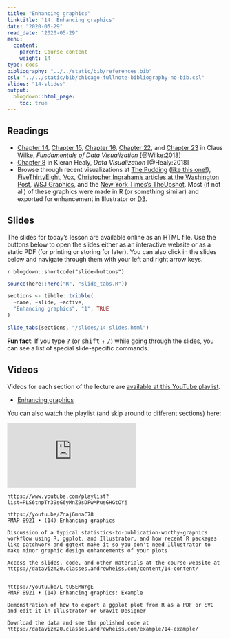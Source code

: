 ```yaml
---
title: "Enhancing graphics"
linktitle: "14: Enhancing graphics"
date: "2020-05-29"
read_date: "2020-05-29"
menu:
  content:
    parent: Course content
    weight: 14
type: docs
bibliography: "../../static/bib/references.bib"
csl: "../../static/bib/chicago-fullnote-bibliography-no-bib.csl"
slides: "14-slides"
output:
  blogdown::html_page:
    toc: true
---
```


## Readings

- <i class="fas fa-book"></i> [Chapter 14](https://serialmentor.com/dataviz/proportional-ink.html), [Chapter 15](https://serialmentor.com/dataviz/overlapping-points.html), [Chapter 16](https://serialmentor.com/dataviz/color-pitfalls.html), [Chapter 22](https://serialmentor.com/dataviz/avoid-line-drawings.html), and [Chapter 23](https://serialmentor.com/dataviz/no-3d.html) in Claus Wilke, *Fundamentals of Data Visualization* [@Wilke:2018]
- <i class="fas fa-book"></i> [Chapter 8](http://socviz.co/refineplots.html) in Kieran Healy, *Data Visualization* [@Healy:2018]
- Browse through recent visualizations at [The Pudding](https://pudding.cool/) ([like this one!](https://pudding.cool/2018/08/pockets/)), [FiveThirtyEight](https://fivethirtyeight.com/), [Vox](https://www.vox.com/), [Christopher Ingraham's articles at the Washington Post](https://www.washingtonpost.com/people/christopher-ingraham/?utm_term=.3bfc09eea703), [WSJ Graphics](https://graphics.wsj.com/), and the [New York Times's TheUpshot](https://www.nytimes.com/section/upshot). Most (if not all) of these graphics were made in R (or something similar) and exported for enhancement in Illustrator or [D3](https://d3js.org/).


## Slides

The slides for today's lesson are available online as an HTML file. Use the buttons below to open the slides either as an interactive website or as a static PDF (for printing or storing for later). You can also click in the slides below and navigate through them with your left and right arrow keys.

`r blogdown::shortcode("slide-buttons")`

```r
source(here::here("R", "slide_tabs.R"))

sections <- tibble::tribble(
  ~name, ~slide, ~active,
  "Enhancing graphics", "1", TRUE
)

slide_tabs(sections, "/slides/14-slides.html")
```

:::fyi
**Fun fact**: If you type <kbd>?</kbd> (or <kbd>shift</kbd> + <kbd>/</kbd>) while going through the slides, you can see a list of special slide-specific commands.
:::


## Videos

Videos for each section of the lecture are [available at this YouTube playlist](https://www.youtube.com/playlist?list=PLS6tnpTr39sG6yMnZ9sDFwMPusGHGtOYj).

- [Enhancing graphics](https://www.youtube.com/watch?v=ZnajGmnaC78&list=PLS6tnpTr39sG6yMnZ9sDFwMPusGHGtOYj)

You can also watch the playlist (and skip around to different sections) here:

<div class="embed-responsive embed-responsive-16by9">
<iframe class="embed-responsive-item" src="https://www.youtube.com/embed/videoseries?list=PLS6tnpTr39sG6yMnZ9sDFwMPusGHGtOYj" frameborder="0" allow="accelerometer; autoplay; encrypted-media; gyroscope; picture-in-picture" allowfullscreen></iframe>
</div>


```cat
https://www.youtube.com/playlist?list=PLS6tnpTr39sG6yMnZ9sDFwMPusGHGtOYj

https://youtu.be/ZnajGmnaC78
PMAP 8921 • (14) Enhancing graphics

Discussion of a typical statistics-to-publication-worthy-graphics workflow using R, ggplot, and Illustrator, and how recent R packages like patchwork and ggtext make it so you don't need Illustrator to make minor graphic design enhancements of your plots

Access the slides, code, and other materials at the course website at https://datavizm20.classes.andrewheiss.com/content/14-content/


https://youtu.be/L-tUSEMWrgE
PMAP 8921 • (14) Enhancing graphics: Example

Demonstration of how to export a ggplot plot from R as a PDF or SVG and edit it in Illustrator or Gravit Designer

Download the data and see the polished code at https://datavizm20.classes.andrewheiss.com/example/14-example/
```
